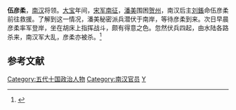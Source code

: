 '''伍彦柔'''，[[南汉|南汉]]将领。[[大宝_(刘鋹)|大宝]]年间，[[宋灭南汉之战|宋军南征]]，[[潘美|潘美]]围困[[贺州_(隋朝)|贺州]]，南汉后主[[刘鋹|刘鋹]]命伍彦柔前往救援。了解到这一情况，潘美秘密派兵潜伏于南岸，等待彦柔到来。次日早晨彦柔率军登岸，坐在胡床上指挥战斗，颇有得意之色。忽然伏兵四起，由水陆各路杀来，南汉军大乱，彦柔亦被杀。<ref name="吴任臣">{{cite book | title=十国春秋 卷六十五 南汉八 | publisher=中华书局 | author=吴任臣 | year=2010 | location=北京 | pages=913-914| isbn=9787101075731}}</ref>

==参考文献==
{{reflist}}

{{五代十国人物小作品}}
{{DEFAULTSORT:W}}
[[Category:五代十国政治人物|Category:五代十国政治人物]]
[[Category:南汉官员|Category:南汉官员]]
[[Category:伍姓|Y]]